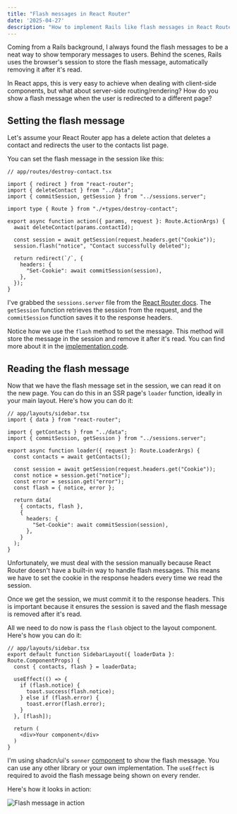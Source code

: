 ```yaml
---
title: "Flash messages in React Router"
date: '2025-04-27'
description: "How to implement Rails like flash messages in React Router"
---
```


Coming from a Rails background, I always found the flash messages to be a neat way to show temporary messages to users. Behind the scenes, Rails uses the browser's session to store the flash message, automatically removing it after it's read.

In React apps, this is very easy to achieve when dealing with client-side components, but what about server-side routing/rendering? How do you show a flash message when the user is redirected to a different page?

## Setting the flash message

Let's assume your React Router app has a delete action that deletes a contact and redirects the user to the contacts list page.

You can set the flash message in the session like this:

```tsx
// app/routes/destroy-contact.tsx

import { redirect } from "react-router";
import { deleteContact } from "../data";
import { commitSession, getSession } from "../sessions.server";

import type { Route } from "./+types/destroy-contact";

export async function action({ params, request }: Route.ActionArgs) {
  await deleteContact(params.contactId);

  const session = await getSession(request.headers.get("Cookie"));
  session.flash("notice", "Contact successfully deleted");

  return redirect(`/`, {
    headers: {
      "Set-Cookie": await commitSession(session),
    },
  });
}
```

I've grabbed the `sessions.server` file from the [React Router docs](https://reactrouter.com/explanation/sessions-and-cookies#using-sessions). The `getSession` function retrieves the session from the request, and the `commitSession` function saves it to the response headers.

Notice how we use the `flash` method to set the message. This method will store the message in the session and remove it after it's read. You can find more about it in the [implementation code](https://github.com/remix-run/react-router/blob/a3e4b8ed875611637357647fcf862c2bc61f4e11/packages/react-router/lib/server-runtime/sessions.ts#L57-L64).

## Reading the flash message

Now that we have the flash message set in the session, we can read it on the new page. You can do this in an SSR page's `loader` function, ideally in your main layout. Here's how you can do it:

```tsx
// app/layouts/sidebar.tsx
import { data } from "react-router";

import { getContacts } from "../data";
import { commitSession, getSession } from "../sessions.server";

export async function loader({ request }: Route.LoaderArgs) {
  const contacts = await getContacts();

  const session = await getSession(request.headers.get("Cookie"));
  const notice = session.get("notice");
  const error = session.get("error");
  const flash = { notice, error };

  return data(
    { contacts, flash },
    {
      headers: {
        "Set-Cookie": await commitSession(session),
      },
    }
  );
}
```

Unfortunately, we must deal with the session manually because React Router doesn't have a built-in way to handle flash messages. This means we have to set the cookie in the response headers every time we read the session.

Once we get the session, we must commit it to the response headers. This is important because it ensures the session is saved and the flash message is removed after it's read.

All we need to do now is pass the `flash` object to the layout component. Here's how you can do it:

```tsx
// app/layouts/sidebar.tsx
export default function SidebarLayout({ loaderData }: Route.ComponentProps) {
  const { contacts, flash } = loaderData;

  useEffect(() => {
    if (flash.notice) {
      toast.success(flash.notice);
    } else if (flash.error) {
      toast.error(flash.error);
    }
  }, [flash]);

  return (
    <div>Your component</div>
  )
}
```

I'm using shadcn/ui's `sonner` [component](https://ui.shadcn.com/docs/components/sonner) to show the flash message. You can use any other library or your own implementation. The `useEffect` is required to avoid the flash message being shown on every render.

Here's how it looks in action:

![Flash message in action](/static/gifs/flash-notification.gif)
